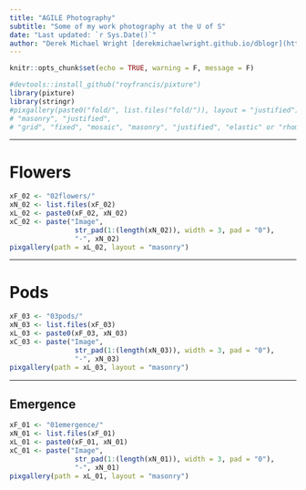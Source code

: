```yaml
---
title: "AGILE Photography"
subtitle: "Some of my work photography at the U of S"
date: "Last updated: `r Sys.Date()`"
author: "Derek Michael Wright [derekmichaelwright.github.io/dblogr](https://derekmichaelwright.github.io/dblogr/) <derek.wright@usask.ca>"
---
```


```r
knitr::opts_chunk$set(echo = TRUE, warning = F, message = F)
```

```r
#devtools::install_github("royfrancis/pixture")
library(pixture)
library(stringr)
#pixgallery(paste0("fold/", list.files("fold/")), layout = "justified") 
# "masonry", "justified", 
# "grid", "fixed", "mosaic", "masonry", "justified", "elastic" or "rhombus"
```

---

# Flowers

```r
xF_02 <- "02flowers/"
xN_02 <- list.files(xF_02)
xL_02 <- paste0(xF_02, xN_02)
xC_02 <- paste("Image", 
                str_pad(1:(length(xN_02)), width = 3, pad = "0"),
                "-", xN_02)
pixgallery(path = xL_02, layout = "masonry")
```

---

# Pods

```r
xF_03 <- "03pods/"
xN_03 <- list.files(xF_03)
xL_03 <- paste0(xF_03, xN_03)
xC_03 <- paste("Image", 
                str_pad(1:(length(xN_03)), width = 3, pad = "0"),
                "-", xN_03)
pixgallery(path = xL_03, layout = "masonry")
```

---

## Emergence

```r
xF_01 <- "01emergence/"
xN_01 <- list.files(xF_01)
xL_01 <- paste0(xF_01, xN_01)
xC_01 <- paste("Image", 
                str_pad(1:(length(xN_01)), width = 3, pad = "0"),
                "-", xN_01)
pixgallery(path = xL_01, layout = "masonry")
```

